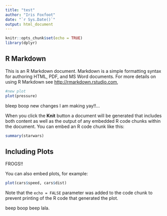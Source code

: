 ```yaml
---
title: "test"
author: "Iris Foxfoot"
date: "`r Sys.Date()`"
output: html_document
---
```


```r
knitr::opts_chunk$set(echo = TRUE)
library(dplyr)
```

## R Markdown


This is an R Markdown document. Markdown is a simple formatting syntax for authoring HTML, PDF, and MS Word documents. For more details on using R Markdown see <http://rmarkdown.rstudio.com>,

```r
#new plot
plot(pressure)
```


bleep boop new changes I am making yay!!...

When you click the **Knit** button a document will be generated that includes both content as well as the output of any embedded R code chunks within the document. You can embed an R code chunk like this:

```r
summary(starwars)
```

## Including Plots

FROGS!!

You can also embed plots, for example:

```r
plot(cars$speed, cars$dist)
```

Note that the `echo = FALSE` parameter was added to the code chunk to prevent printing of the R code that generated the plot.

beep boop beep lala.

